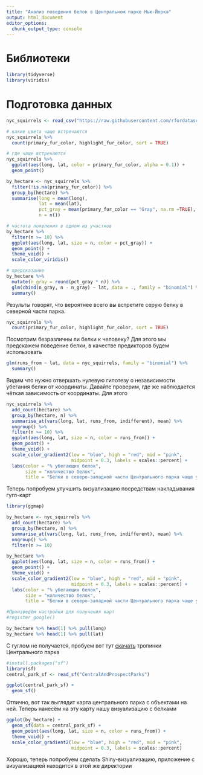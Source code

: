 ```yaml
---
title: "Анализ поведения белок в Центральном парке Нью-Йорка"
output: html_document
editor_options: 
  chunk_output_type: console
---
```


# Библиотеки

```r
library(tidyverse)
library(viridis)
```


# Подготовка данных

```r
nyc_squirrels <- read_csv("https://raw.githubusercontent.com/rfordatascience/tidytuesday/master/data/2019/2019-10-29/nyc_squirrels.csv")

# какие цвета чаще встречаются
nyc_squirrels %>% 
  count(primary_fur_color, highlight_fur_color, sort = TRUE)
```

```r
# где чаще встречаются
nyc_squirrels %>% 
  ggplot(aes(long, lat, color = primary_fur_color, alpha = 0.1)) + 
  geom_point()
```

```r
by_hectare <- nyc_squirrels %>% 
  filter(!is.na(primary_fur_color)) %>% 
  group_by(hectare) %>% 
  summarise(long = mean(long),
            lat = mean(lat),
            pct_gray = mean(primary_fur_color == "Gray", na.rm =TRUE),
            n = n())

# частота появления в одном из участков
by_hectare %>% 
  filter(n >= 10) %>% 
  ggplot(aes(long, lat, size = n, color = pct_gray)) + 
  geom_point() +
  theme_void() + 
  scale_color_viridis()
```


```r
# предсказание
by_hectare %>% 
  mutate(n_gray = round(pct_gray * n)) %>% 
  glm(cbind(n_gray, n - n_gray) ~ lat, data = ., family = "binomial") %>% 
  summary()
```

Результы говорят, что вероятнее всего вы встретите серую белку в северной части парка.

```r
nyc_squirrels %>% 
  count(primary_fur_color, highlight_fur_color, sort = TRUE)
```

Посмотрим безразличны ли белки к человеку?
Для этого мы предскажем поведение белки, в качестве предикторов будем использовать 

```r
glm(runs_from ~ lat, data = nyc_squirrels, family = "binomial") %>% 
  summary()
```

Видим что нужно отвершать нулевую гипотезу о независимости убегания белки от координаты.
Давайте проверим, где же наблюдается чёткая зависимость от координаты.
Для этого 

```r
nyc_squirrels %>% 
  add_count(hectare) %>% 
  group_by(hectare, n) %>% 
  summarise_at(vars(long, lat, runs_from, indifferent), mean) %>% 
  ungroup() %>% 
  filter(n >= 10) %>% 
  ggplot(aes(long, lat, size = n, color = runs_from)) +
  geom_point() + 
  theme_void() +
  scale_color_gradient2(low = "blue", high = "red", mid = "pink",
                        midpoint = 0.3, labels = scales::percent) +
  labs(color = "% убегающих белок",
       size = "количество белок", 
       title = "Белки в северо-западной части Центрального парка чаще убегают от людей")
```

Теперь попробуем улучшить визуализацию посредствам накладывания гугл-карт

```r
library(ggmap)

by_hectare <- nyc_squirrels %>% 
  add_count(hectare) %>% 
  group_by(hectare, n) %>% 
  summarise_at(vars(long, lat, runs_from, indifferent), mean) %>% 
  ungroup() %>% 
  filter(n >= 10)

by_hectare %>% 
  ggplot(aes(long, lat, size = n, color = runs_from)) +
  geom_point() + 
  theme_void() +
  scale_color_gradient2(low = "blue", high = "red", mid = "pink",
                        midpoint = 0.3, labels = scales::percent) +
  labs(color = "% убегающих белок",
       size = "количество белок", 
       title = "Белки в северо-западной части Центрального парка чаще убегают от людей")
```

```r
#Произведём настройки для получения карт
#register_google()

by_hectare %>% head(1) %>% pull(long)
by_hectare %>% head(1) %>% pull(lat)
```

С гуглом не получается, пробуем вот тут [скачать](https://www.dropbox.com/s/aqefleiou923wxl/CentralAndProspectParks.zip) тропинки Центрального парка



```r
#install.packages("sf")
library(sf)
central_park_sf <- read_sf("CentralAndProspectParks")

ggplot(central_park_sf) +
  geom_sf()
```

Отлично, вот так выглядит карта центрального парка с объектами на ней.
Теперь нанесём на эту карту нашу визуализацию с белками

```r
ggplot(by_hectare) +
  geom_sf(data = central_park_sf) +
  geom_point(aes(long, lat, size = n, color = runs_from)) +
  theme_void() +
  scale_color_gradient2(low = "blue", high = "red", mid = "pink",
                        midpoint = 0.3, labels = scales::percent)
```

Хорошо, теперь попробуем сделать Shiny-визуализацию, приложение с визуализацией находится в этой же директории